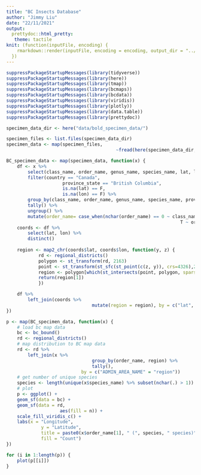 ```yaml
---
title: "BC Insects Database"
author: "Jimmy Liu"
date: "22/11/2021"
output:
  prettydoc::html_pretty:
   theme: tactile
knit: (function(inputFile, encoding) {
    rmarkdown::render(inputFile, encoding = encoding, output_dir = "../docs")
  })
---
```


```r
suppressPackageStartupMessages(library(tidyverse))
suppressPackageStartupMessages(library(here))
suppressPackageStartupMessages(library(tmap))
suppressPackageStartupMessages(library(bcmaps))
suppressPackageStartupMessages(library(bcdata))
suppressPackageStartupMessages(library(viridis))
suppressPackageStartupMessages(library(plotly))
suppressPackageStartupMessages(library(data.table))
suppressPackageStartupMessages(library(prettydoc))
```

```r
specimen_data_dir <- here("data/bold_specimen_data/")
```

```r
specimen_files <- list.files(specimen_data_dir)
specimen_data <- map(specimen_files,
										 ~fread(here(specimen_data_dir, .), sep = "\t", header = T))
```

```r
BC_specimen_data <- map(specimen_data, function(x) {
	df <- x %>% 
		select(class_name, order_name, genus_name, species_name, lat, lon, country, province_state) %>% 
		filter(country == "Canada",
					 province_state == "British Columbia",
					 is.na(lat) == F,
					 is.na(lon) == F) %>%
		group_by(class_name, order_name, genus_name, species_name, province_state, lat, lon) %>% 
		tally() %>% 
		ungroup() %>% 
		mutate(order_name= case_when(nchar(order_name) == 0 ~ class_name,
																 T ~ order_name))
	coords <- df %>% 
		select(lat, lon) %>% 
		distinct()
	
	region <- map2_chr(coords$lat, coords$lon, function(y, z) {
			rd <- regional_districts()
			polygon <- st_transform(rd, 2163)
			point <- st_transform(st_sfc(st_point(c(z, y)), crs=4326),2163)
			region <- polygon[which(st_intersects(point, polygon, sparse = F)),]$ADMIN_AREA_NAME
			return(region[1])
			})

	df %>%
		left_join(coords %>% 
								mutate(region = region), by = c("lat", "lon"))
})
```

```r
p <- map(BC_specimen_data, function(x) {
	# load bc map data
	bc <- bc_bound()
	rd <- regional_districts()
	# map distribution to BC map data
	rd <- rd %>% 
		left_join(x %>% 
								group_by(order_name, region) %>% 
								tally(),
							by = c("ADMIN_AREA_NAME" = "region"))
	# get number of unique species
	species <- length(unique(x$species_name) %>% subset(nchar(.) > 1))
	# plot
	p <- ggplot() +
	geom_sf(data = bc) +
	geom_sf(data = rd,
					aes(fill = n)) +
	scale_fill_viridis_c() +
	labs(x = "Longitude",
			 y = "Latitude",
			 title = paste0(x$order_name[1], " (", species, " species)"),
			 fill = "Count")
})

for (i in 1:length(p)) {
	plot(p[[i]])
}
```

